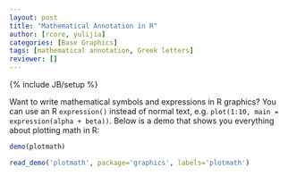 ```yaml
---
layout: post
title: "Mathematical Annotation in R"
author: [rcore, yulijia]
categories: [Base Graphics]
tags: [mathematical annotation, Greek letters]
reviewer: []
---
```

{% include JB/setup %}

Want to write mathematical symbols and expressions in R graphics? You can use an R `expression()`
instead of normal text, e.g. `plot(1:10, main = expression(alpha + beta))`. Below is a demo that
shows you everything about plotting math in R:

```r
demo(plotmath)
```
```r
read_demo('plotmath', package='graphics', labels='plotmath')
```
```r
```
